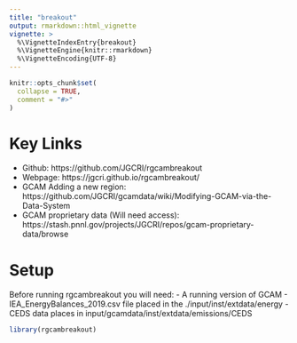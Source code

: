 ```yaml
---
title: "breakout"
output: rmarkdown::html_vignette
vignette: >
  %\VignetteIndexEntry{breakout}
  %\VignetteEngine{knitr::rmarkdown}
  %\VignetteEncoding{UTF-8}
---
```


```r
knitr::opts_chunk$set(
  collapse = TRUE,
  comment = "#>"
)
```

<!-------------------------->
<!-------------------------->
# Key Links
<!-------------------------->
<!-------------------------->

- Github: https://github.com/JGCRI/rgcambreakout
- Webpage: https://jgcri.github.io/rgcambreakout/
- GCAM Adding a new region: https://github.com/JGCRI/gcamdata/wiki/Modifying-GCAM-via-the-Data-System
- GCAM proprietary data (Will need access): https://stash.pnnl.gov/projects/JGCRI/repos/gcam-proprietary-data/browse


<!-------------------------->
<!-------------------------->
# Setup
<!-------------------------->
<!-------------------------->
Before running rgcambreakout you will need:
- A running version of GCAM
- IEA_EnergyBalances_2019.csv file placed in the ./input/inst/extdata/energy
- CEDS data places in input/gcamdata/inst/extdata/emissions/CEDS

```r
library(rgcambreakout)
```
